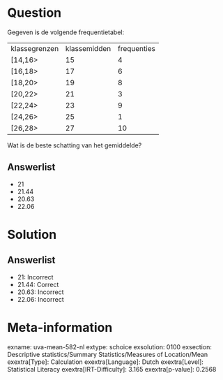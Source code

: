 Question
========

Gegeven is de volgende frequentietabel:

  --------------- -------------- -------------
  klassegrenzen   klassemidden   frequenties
  \[14,16\>       15             4
  \[16,18\>       17             6
  \[18,20\>       19             8
  \[20,22\>       21             3
  \[22,24\>       23             9
  \[24,26\>       25             1
  \[26,28\>       27             10
  --------------- -------------- -------------

Wat is de beste schatting van het gemiddelde?

Answerlist
----------

* 21
* 21.44
* 20.63
* 22.06

Solution
========

Answerlist
----------

* 21: Incorrect
* 21.44: Correct
* 20.63: Incorrect
* 22.06: Incorrect

Meta-information
================
exname: uva-mean-582-nl
extype: schoice
exsolution: 0100
exsection: Descriptive statistics/Summary Statistics/Measures of Location/Mean
exextra[Type]: Calculation
exextra[Language]: Dutch
exextra[Level]: Statistical Literacy
exextra[IRT-Difficulty]: 3.165
exextra[p-value]: 0.2568
